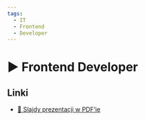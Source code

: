 ```yaml
---
tags:
  - IT
  - Frontend
  - Developer
---
```



# ▶️ Frontend Developer

<YouTubePlayer videoId="qfXiVR0IgkE" />

## Linki

- [📄 Slajdy prezentacji w PDF’ie](/download/slidev/1-1-2-frontend-developer.pdf)
